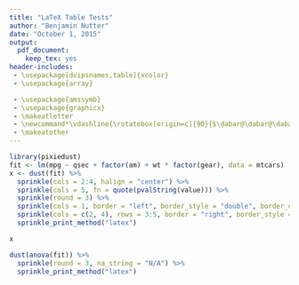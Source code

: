 ```yaml
---
title: "LaTeX Table Tests"
author: "Benjamin Nutter"
date: "October 1, 2015"
output: 
  pdf_document: 
    keep_tex: yes
header-includes:
 - \usepackage[dvipsnames,table]{xcolor}
 - \usepackage{array}

 - \usepackage{amssymb}
 - \usepackage{graphicx}
 - \makeatletter
 - \newcommand*\vdashline{\rotatebox[origin=c]{90}{$\dabar@\dabar@\dabar@$}}
 - \makeatother
---
```


```r
library(pixiedust)
fit <- lm(mpg ~ qsec + factor(am) + wt * factor(gear), data = mtcars)
x <- dust(fit) %>%
  sprinkle(cols = 2:4, halign = "center") %>%
  sprinkle(cols = 5, fn = quote(pvalString(value))) %>%
  sprinkle(round = 3) %>%
  sprinkle(cols = 1, border = "left", border_style = "double", border_color = "Red") %>%
  sprinkle(cols = c(2, 4), rows = 3:5, border = "right", border_style = "double") %>%
  sprinkle_print_method("latex")
```

```r
x
```

```r
dust(anova(fit)) %>%
  sprinkle(round = 3, na_string = "N/A") %>%
  sprinkle_print_method("latex")
```

\begin{center}
  \renewcommand{\arraystretch}{1.3}
  \begin{tabular}{!{\color{Red}\vdashline}c|c|c!{\vrule width 2pt}c|c|c%
  !{\vrule width 2pt}c|c|c!{\vrule width 2pt}}
    \noalign{\hrule height 2pt}
    1 & 2 & 3 & 4 & 5 & 6 & 7 & 8 & 9\\ \hline
    1 & 2 & 3 & 4 & 5 & 6 & 7 & 8 & 9\\ \hline
    1 & 2 & 3 & 4 & 5 & 6 & 7 & 8 & 9\\ \noalign{\hrule height 2pt}
    1 & 2 & 3 & 4 & 5 & 6 & 7 & 8 & 9\\ \hline
    1 & 2 & 3 & 4 & 5 & 6 & 7 & 8 & 9\\ \hline
    1 & 2 & 3 & 4 & 5 & 6 & 7 & 8 & 9\\ \noalign{\hrule height 2pt}
    1 & 2 & 3 & 4 & 5 & 6 & 7 & 8 & 9\\ \hline
    1 & 2 & 3 & 4 & 5 & 6 & 7 & 8 & 9\\ \hline
    1 & 2 & 3 & 4 & 5 & 6 & 7 & 8 & 9\\ \noalign{\hrule height 2pt}
  \end{tabular}
\end{center}

